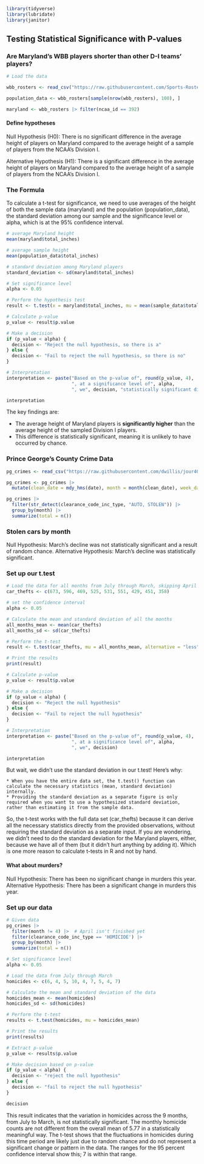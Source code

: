 ```r
library(tidyverse)
library(lubridate)
library(janitor)
```

## Testing Statistical Significance with P-values

### Are Maryland's WBB players shorter than other D-I teams' players?

```r
# Load the data

wbb_rosters <- read_csv("https://raw.githubusercontent.com/Sports-Roster-Data/womens-college-basketball/main/wbb_rosters_2023_24.csv") |> filter(!is.na(total_inches)) |> filter(division == 'I')

population_data <- wbb_rosters[sample(nrow(wbb_rosters), 100), ]

maryland <- wbb_rosters |> filter(ncaa_id == 392)
```

#### Define hypotheses

Null Hypothesis (H0): There is no significant difference in the average height of players on Maryland compared to the average height of a sample of players from the NCAA's Division I.

Alternative Hypothesis (H1): There is a significant difference in the average height of players on Maryland compared to the average height of a sample of players from the NCAA's Division I.


### The Formula

To calculate a t-test for significance, we need to use averages of the height of both the sample data (maryland) and the population (population_data), the standard deviation among our sample and the significance level or alpha, which is at the 95% confidence interval.

```r

# average Maryland height
mean(maryland$total_inches)

# average sample height
mean(population_data$total_inches)

# standard deviation among Maryland players
standard_deviation <- sd(maryland$total_inches)

# Set significance level
alpha <- 0.05

# Perform the hypothesis test
result <- t.test(x = maryland$total_inches, mu = mean(sample_data$total_inches), sd = standard_deviation / sqrt(nrow(population_data)), alternative = "two.sided")

# Calculate p-value
p_value <- result$p.value

# Make a decision
if (p_value < alpha) {
  decision <- "Reject the null hypothesis, so there is a"
} else {
  decision <- "Fail to reject the null hypothesis, so there is no"
}

# Interpretation
interpretation <- paste("Based on the p-value of", round(p_value, 4),
                        ", at a significance level of", alpha,
                        ", we", decision, "statistically significant difference in the average height of Maryland players compared to a sample of all Division I players.")

interpretation

```

The key findings are:

  * The average height of Maryland players is **significantly higher** than the average height of the sampled Division I players.
  * This difference is statistically significant, meaning it is unlikely to have occurred by chance.

### Prince George's County Crime Data

```r
pg_crimes <- read_csv("https://raw.githubusercontent.com/dwillis/jour405_files/main/Crime_Incidents_July_2023_to_Present_20240414.csv") |> clean_names()

pg_crimes <- pg_crimes |> 
  mutate(clean_date = mdy_hms(date), month = month(clean_date), week_day = wday(clean_date))

pg_crimes |> 
  filter(str_detect(clearance_code_inc_type, "AUTO, STOLEN")) |> 
  group_by(month) |> 
  summarize(total = n())
```

### Stolen cars by month

Null Hypothesis: March's decline was not statistically significant and a result of random chance.
Alternative Hypothesis: March's decline was statistically significant.

### Set up our t.test

```r

# Load the data for all months from July through March, skipping April because it's not finished
car_thefts <- c(673, 596, 469, 525, 531, 551, 429, 451, 358)

# set the confidence interval
alpha <- 0.05

# Calculate the mean and standard deviation of all the months
all_months_mean <- mean(car_thefts)
all_months_sd <- sd(car_thefts)

# Perform the t-test
result <- t.test(car_thefts, mu = all_months_mean, alternative = "less")

# Print the results
print(result)

# Calculate p-value
p_value <- result$p.value

# Make a decision
if (p_value < alpha) {
  decision <- "Reject the null hypothesis"
} else {
  decision <- "Fail to reject the null hypothesis"
}

# Interpretation
interpretation <- paste("Based on the p-value of", round(p_value, 4),
                        ", at a significance level of", alpha,
                        ", we", decision)

interpretation
```

But wait, we didn't use the standard deviation in our t.test! Here's why:

    * When you have the entire data set, the t.test() function can calculate the necessary statistics (mean, standard deviation) internally.
    * Providing the standard deviation as a separate figure is only required when you want to use a hypothesized standard deviation, rather than estimating it from the sample data.

So, the t-test works with the full data set (car_thefts) because it can derive all the necessary statistics directly from the provided observations, without requiring the standard deviation as a separate input. If you are wondering, we didn't need to do the standard deviation for the Maryland players, either, because we have all of them (but it didn't hurt anything by adding it). Which is one more reason to calculate t-tests in R and not by hand. 


#### What about murders?

Null Hypothesis: There has been no significant change in murders this year.
Alternative Hypothesis: There has been a significant change in murders this year.

### Set up our data

```r
# Given data
pg_crimes |> 
  filter(month != 4) |>  # April isn't finished yet
  filter(clearance_code_inc_type == 'HOMICIDE') |> 
  group_by(month) |> 
  summarize(total = n())

# Set significance level
alpha <- 0.05

# Load the data from July through March
homicides <- c(6, 4, 5, 10, 4, 7, 5, 4, 7)

# Calculate the mean and standard deviation of the data
homicides_mean <- mean(homicides)
homicides_sd <- sd(homicides)

# Perform the t-test
results <- t.test(homicides, mu = homicides_mean)

# Print the results
print(results)

# Extract p-value
p_value <- results$p.value

# Make decision based on p-value
if (p_value < alpha) {
  decision <- "reject the null hypothesis"
} else {
  decision <- "fail to reject the null hypothesis"
}

decision

```
This result indicates that the variation in homicides across the 9 months, from July to March, is not statistically significant. The monthly homicide counts are not different from the overall mean of 5.77 in a statistically meaningful way. The t-test shows that the fluctuations in homicides during this time period are likely just due to random chance and do not represent a significant change or pattern in the data. The ranges for the 95 percent confidence interval show this; 7 is within that range.
